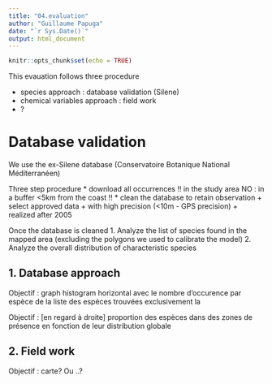 ```yaml
---
title: "04.evaluation"
author: "Guillaume Papuga"
date: "`r Sys.Date()`"
output: html_document
---
```


```r
knitr::opts_chunk$set(echo = TRUE)
```

This evauation follows three procedure

* species approach : database validation (Silene)
* chemical variables approach : field work
* ?

# Database validation
We use the ex-Silene database (Conservatoire Botanique National Méditerranéen)

Three step procedure
* download all occurrences !! in the study area NO : in a buffer <5km from the coast !!
* clean the database to retain observation
  + select approved data
  + with high precision (<10m - GPS precision)
  + realized after 2005

Once the database is cleaned
1. Analyze the list of species found in the mapped area (excluding the polygons we used to calibrate the model)
2. Analyze the overall distribution of characteristic species

## 1. Database approach

Objectif : graph histogram horizontal avec le nombre d'occurence par espèce de la liste des espèces trouvées exclusivement la

Objectif : [en regard à droite] proportion des espèces dans des zones de présence en fonction de leur distribution globale

## 2. Field work
Objectif : carte? 
Ou ..?


